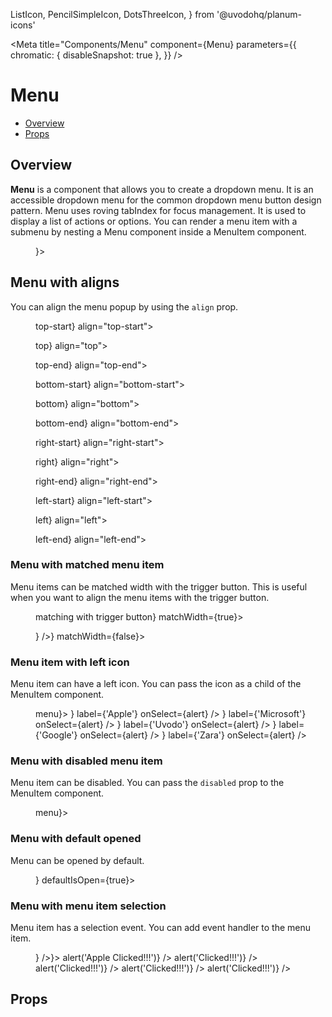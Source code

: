   ListIcon,
  PencilSimpleIcon,
  DotsThreeIcon,
} from '@uvodohq/planum-icons'

<Meta
  title="Components/Menu"
  component={Menu}
  parameters={{
    chromatic: { disableSnapshot: true },
  }}
/>


# Menu

- [Overview](#overview)
- [Props](#props)

## Overview

<b>Menu</b> is a component that allows you to create a dropdown menu. It is an accessible
dropdown menu for the common dropdown menu button design pattern. Menu uses roving
tabIndex for focus management. It is used to display a list of actions or options.
You can render a menu item with a submenu by nesting a Menu component inside a MenuItem
component.

<Canvas>
  <Menu trigger={<CustomButton />}>
    <MenuItem label="Apple" />
    <MenuItem label="Microsoft" />
    <MenuItem label="Uvodo" />
    <MenuItem label="Google" />
    <MenuItem label="Zara" />
  </Menu>
</Canvas>

## Menu with aligns

You can align the menu popup by using the `align` prop.

<Canvas>
  <Story name="Aligns">
    <Box css={{ width: '100%' }}>
      <RowBox>
        <Box>
          <Menu
            trigger={<CustomButton>top-start</CustomButton>}
            align="top-start">
            <MenuItem label="Apple" />
            <MenuItem label="Microsoft" />
            <MenuItem label="Uvodo" />
          </Menu>
        </Box>
        <Box>
          <Menu trigger={<CustomButton>top</CustomButton>} align="top">
            <MenuItem label="Apple" />
            <MenuItem label="Microsoft" />
            <MenuItem label="Uvodo" />
          </Menu>
        </Box>
        <Box>
          <Menu trigger={<CustomButton>top-end</CustomButton>} align="top-end">
            <MenuItem label="Apple" />
            <MenuItem label="Microsoft" />
            <MenuItem label="Uvodo" />
          </Menu>
        </Box>
      </RowBox>
      <RowBox>
        <Box>
          <Menu
            trigger={<CustomButton>bottom-start</CustomButton>}
            align="bottom-start">
            <MenuItem label="Apple" />
            <MenuItem label="Microsoft" />
            <MenuItem label="Uvodo" />
          </Menu>
        </Box>
        <Box>
          <Menu trigger={<CustomButton>bottom</CustomButton>} align="bottom">
            <MenuItem label="Apple" />
            <MenuItem label="Microsoft" />
            <MenuItem label="Uvodo" />
          </Menu>
        </Box>
        <Box>
          <Menu
            trigger={<CustomButton>bottom-end</CustomButton>}
            align="bottom-end">
            <MenuItem label="Apple" />
            <MenuItem label="Microsoft" />
            <MenuItem label="Uvodo" />
          </Menu>
        </Box>
      </RowBox>
      <RowBox>
        <Box>
          <Menu
            trigger={<CustomButton>right-start</CustomButton>}
            align="right-start">
            <MenuItem label="Apple" />
            <MenuItem label="Microsoft" />
            <MenuItem label="Uvodo" />
          </Menu>
        </Box>
        <Box>
          <Menu trigger={<CustomButton>right</CustomButton>} align="right">
            <MenuItem label="Apple" />
            <MenuItem label="Microsoft" />
            <MenuItem label="Uvodo" />
          </Menu>
        </Box>
        <Box>
          <Menu
            trigger={<CustomButton>right-end</CustomButton>}
            align="right-end">
            <MenuItem label="Apple" />
            <MenuItem label="Microsoft" />
            <MenuItem label="Uvodo" />
          </Menu>
        </Box>
      </RowBox>
      <RowBox>
        <Box>
          <Menu
            trigger={<CustomButton>left-start</CustomButton>}
            align="left-start">
            <MenuItem label="Apple" />
            <MenuItem label="Microsoft" />
            <MenuItem label="Uvodo" />
          </Menu>
        </Box>
        <Box>
          <Menu trigger={<CustomButton>left</CustomButton>} align="left">
            <MenuItem label="Apple" />
            <MenuItem label="Microsoft" />
            <MenuItem label="Uvodo" />
          </Menu>
        </Box>
        <Box>
          <Menu
            trigger={<CustomButton>left-end</CustomButton>}
            align="left-end">
            <MenuItem label="Apple" />
            <MenuItem label="Microsoft" />
            <MenuItem label="Uvodo" />
          </Menu>
        </Box>
      </RowBox>
    </Box>
  </Story>
</Canvas>

### Menu with matched menu item

Menu items can be matched width with the trigger button. This is useful when you want to align the menu items with the trigger button.

<Canvas>
  <Story name="Match popup width">
    <Menu
      trigger={<CustomButton>matching with trigger button</CustomButton>}
      matchWidth={true}>
      <MenuItem label="Apple" />
      <MenuItem label="Microsoft" />
      <MenuItem label="Uvodo" />
      <MenuItem label="Google" />
      <MenuItem label="Zara" />
    </Menu>
    <Menu
      trigger={<Button variant="secondaryDark" icon={<ListIcon />} />}
      matchWidth={false}>
      <MenuItem label="Apple" />
      <MenuItem label="Microsoft" />
      <MenuItem label="Uvodo" />
      <MenuItem label="Google" />
      <MenuItem label="Zara" />
    </Menu>
  </Story>
</Canvas>

### Menu item with left icon

Menu item can have a left icon. You can pass the icon as a child of the MenuItem component.

<Canvas>
  <Story name="Custom menu item icon">
    <Menu trigger={<CustomButton>menu</CustomButton>}>
      <MenuItem icon={<PenCilSimpleIcon />} label={'Apple'} onSelect={alert} />
      <MenuItem
        icon={<PenCilSimpleIcon />}
        label={'Microsoft'}
        onSelect={alert}
      />
      <MenuItem icon={<PenCilSimpleIcon />} label={'Uvodo'} onSelect={alert} />
      <MenuItem icon={<PenCilSimpleIcon />} label={'Google'} onSelect={alert} />
      <MenuItem icon={<PenCilSimpleIcon />} label={'Zara'} onSelect={alert} />
    </Menu>
  </Story>
</Canvas>

### Menu with disabled menu item

Menu item can be disabled. You can pass the `disabled` prop to the MenuItem component.

<Canvas>
  <Story name="Disabled menu item">
    <Menu trigger={<CustomButton>menu</CustomButton>}>
      <MenuItem label="Apple" />
      <MenuItem label="Microsoft" />
      <MenuItem label="Uvodo disabled" disabled />
      <MenuItem label="Google" />
      <MenuItem label="Zara disabled" disabled />
    </Menu>
  </Story>
</Canvas>

### Menu with default opened

Menu can be opened by default.

<Canvas>
  <Story name="Default opened">
    <Menu trigger={<CustomButton />} defaultIsOpen={true}>
      <MenuItem label="Apple" />
      <MenuItem label="Microsoft" />
      <MenuItem label="Uvodo" />
      <MenuItem label="Google" />
      <MenuItem label="Zara" />
    </Menu>
  </Story>
</Canvas>

### Menu with menu item selection

Menu item has a selection event. You can add event handler to the menu item.

<Canvas>
  <Story name="Menu item selection">
    <Menu trigger={<Button variant="secondaryDark" icon={<ListIcon />} />}>
      <MenuItem label="Apple" onSelect={() => alert('Apple Clicked!!!')} />
      <MenuItem label="Show alert" onSelect={() => alert('Clicked!!!')} />
      <MenuItem label="Show alert" onSelect={() => alert('Clicked!!!')} />
      <MenuItem label="Show alert" onSelect={() => alert('Clicked!!!')} />
      <MenuItem label="Show alert" onSelect={() => alert('Clicked!!!')} />
    </Menu>
  </Story>
</Canvas>

## Props

<ArgsTable of={Menu} />
